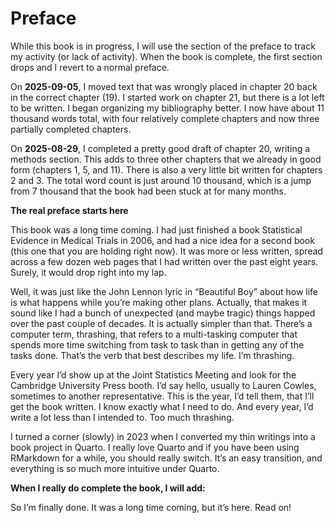 # Preface {.unnumbered}

While this book is in progress, I will use the section of the preface to track my activity (or lack of activity). When the book is complete, the first section drops and I revert to a normal preface.

On **2025-09-05**, I moved text that was wrongly placed in chapter 20 back in the correct chapter (19).  I started work on chapter 21, but there is a lot left to be written. I began organizing my bibliography better. I now have about 11 thousand words total, with four relatively complete chapters and now three partially completed chapters.

On **2025-08-29**, I completed a pretty good draft of chapter 20, writing a methods section. This adds to three other chapters that we already in good form (chapters 1, 5, and 11). There is also a very little bit written for chapters 2 and 3. The total word count is just around 10 thousand, which is a jump from 7 thousand that the book had been stuck at for many months.

**The real preface starts here**

This book was a long time coming. I had just finished a book Statistical Evidence in Medical Trials in 2006, and had a nice idea for a second book (this one that you are holding right now). It was more or less written, spread across a few dozen web pages that I had written over the past eight years. Surely, it would drop right into my lap.

Well, it was just like the John Lennon lyric in "Beautiful Boy" about how life is what happens while you're making other plans. Actually, that makes it sound like I had a bunch of unexpected (and maybe tragic) things happed over the past couple of decades. It is actually simpler than that. There's a computer term, thrashing, that refers to a multi-tasking computer that spends more time switching from task to task than in getting any of the tasks done. That's the verb that best describes my life. I'm thrashing.

Every year I'd show up at the Joint Statistics Meeting and look for the Cambridge University Press booth. I'd say hello, usually to Lauren Cowles, sometimes to another representative. This is the year, I'd tell them, that I'll get the book written. I know exactly what I need to do. And every year, I'd write a lot less than I intended to. Too much thrashing.

I turned a corner (slowly) in 2023 when I converted my thin writings into a book project in Quarto. I really love Quarto and if you have been using RMarkdown for a while, you should really switch. It's an easy transition, and everything is so much more intuitive under Quarto.

**When I really do complete the book, I will add:**

So I'm finally done. It was a long time coming, but it's here. Read on!

